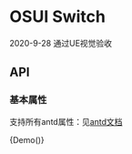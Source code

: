 
<Meta title="Switch" component={Demo} />

# OSUI Switch

2020-9-28 通过UE视觉验收

## API

### 基本属性

支持所有antd属性：见[antd文档](https://ant.design/components/switch-cn/#API)



<Preview>
  <Story name="Demo">
        {Demo()}
  </Story>
</Preview>
